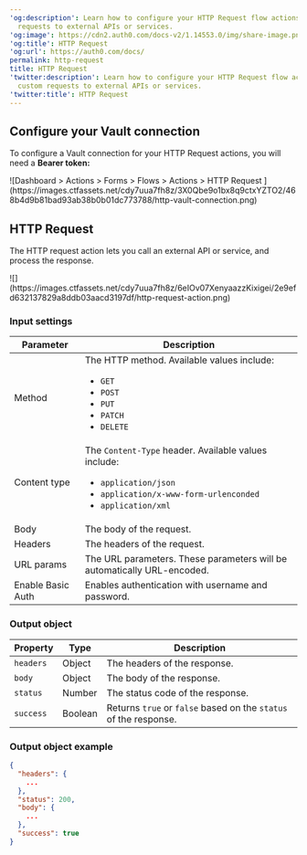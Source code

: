 ---
'og:description': Learn how to configure your HTTP Request flow actions to send custom
  requests to external APIs or services.
'og:image': https://cdn2.auth0.com/docs-v2/1.14553.0/img/share-image.png
'og:title': HTTP Request
'og:url': https://auth0.com/docs/
permalink: http-request
title: HTTP Request
'twitter:description': Learn how to configure your HTTP Request flow actions to send
  custom requests to external APIs or services.
'twitter:title': HTTP Request
---
## Configure your Vault connection

To configure a Vault connection for your HTTP Request actions, you will need a **Bearer token:**

<Frame>![Dashboard > Actions > Forms > Flows > Actions > HTTP Request ](https://images.ctfassets.net/cdy7uua7fh8z/3X0Qbe9o1bx8q9ctxYZTO2/468b4d9b81bad93ab38b0b01dc773788/http-vault-connection.png)</Frame>

## HTTP Request

The HTTP request action lets you call an external API or service, and process the response.

<Frame>![](https://images.ctfassets.net/cdy7uua7fh8z/6eIOv07XenyaazzKixigei/2e9efd632137829a8ddb03aacd3197df/http-request-action.png)</Frame>

### Input settings

<table class="table">
<thead>
<tr>
<th><b>Parameter</b></th>
<th><b>Description</b></th>
</tr>
</thead>
<tbody>
<tr>
<td>Method</td>
<td>
              The HTTP method. Available values include:
            <ul>
<li><code>GET</code></li>
<li><code>POST</code></li>
<li><code>PUT</code></li>
<li><code>PATCH</code></li>
<li><code>DELETE</code></li>
</ul>
</td>
</tr>
<tr>
<td>Content type</td>
<td>
            The <code>Content-Type</code> header. Available values include:
            <ul>
<li><code>application/json</code></li>
<li><code>application/x-www-form-urlenconded</code></li>
<li><code>application/xml</code></li>
</ul>
</td>
</tr>
<tr>
<td>Body</td>
<td>
              The body of the request.	
          </td>
</tr>
<tr>
<td>Headers</td>
<td>
              The headers of the request.	
          </td>
</tr>
<tr>
<td>URL params</td>
<td>
              The URL parameters. These parameters will be automatically URL-encoded.	
          </td>
</tr>
<tr>
<td>Enable Basic Auth</td>
<td>
             Enables authentication with username and password.
          </td>
</tr>
</tbody>
</table>

### Output object

<table class="table">
<thead>
<tr>
<th><b>Property</b></th>
<th><b>Type</b></th>
<th><b>Description</b></th>
</tr>
</thead>
<tbody>
<tr>
<td><code>headers</code></td>
<td>
              Object
          </td>
<td>
              The headers of the response.
          </td>
</tr>
<tr>
<td><code>body</code></td>
<td>
              Object
          </td>
<td>
              The body of the response.
          </td>
</tr>
<tr>
<td><code>status</code></td>
<td>
              Number	
          </td>
<td>The status code of the response.</td>
</tr>
<tr>
<td><code>success</code></td>
<td>
             Boolean	
          </td>
<td>
            Returns <code>true</code> or <code>false</code> based on the <code>status</code> of the response.	
          </td>
</tr>
</tbody>
</table>

### Output object example

```json lines
{
  "headers": {
    ...
  },
  "status": 200,
  "body": {
    ...
  },
  "success": true
}
```




